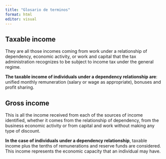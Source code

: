 ```yaml
---
title: "Glosario de terminos"
format: html
editor: visual
---
```


## Taxable income

They are all those incomes coming from work under a relationship of dependency, economic activity, or work and capital that the tax administration recognizes to be subject to income tax under the general regime.

**The taxable income of individuals under a dependency relationship are**: unified monthly remuneration (salary or wage as appropriate), bonuses and profit sharing.

## Gross income

This is all the income received from each of the sources of income identified, whether it comes from the relationship of dependency, from the business economic activity or from capital and work without making any type of discount.

**In the case of individuals under a dependency relationship**, taxable income plus the tenths of remunerations and reserve funds are considered. This income represents the economic capacity that an individual may have.
